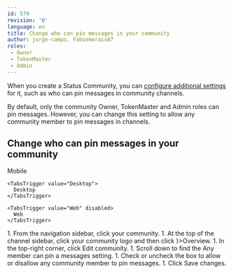 ```yaml
---
id: 579
revision: '0'
language: en
title: Change who can pin messages in your community
author: jorge-campo, Fabiomorais87
roles:
 - Owner
 - TokenMaster
 - Admin
---
```


When you create a Status Community, you can [configure additional settings](./create-a-status-community.mdx#configure-additional-settings) for it, such as who can pin messages in community channels.

By default, only the community Owner, TokenMaster and Admin roles can pin messages. However, you can change this setting to allow any community member to pin messages in channels.

## Change who can pin messages in your community

<Tabs defaultValue="Desktop">
  <TabsList size={32}>
    <TabsTrigger value="Mobile" disabled>
      Mobile
    </TabsTrigger>

    <TabsTrigger value="Desktop">
      Desktop
    </TabsTrigger>

    <TabsTrigger value="Web" disabled>
      Web
    </TabsTrigger>
  </TabsList>

  <TabsContent value="Desktop">
    1. From the navigation sidebar, click your community.
    1. At the top of the channel sidebar, click your community logo and then click <ContextTag icon={<ShowDesktopIcon />}>Overview</ContextTag>.
    1. In the top-right corner, click <ContextTag>Edit community</ContextTag>.
    1. Scroll down to find the <ContextTag>Any member can pin a messages</ContextTag> setting.
    1. Check or uncheck the box to allow or disallow any community member to pin messages.
    1. Click <ContextTag>Save changes</ContextTag>.
  </TabsContent>
</Tabs>
